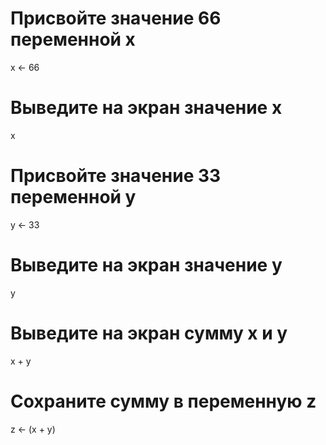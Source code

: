 
# Присвойте значение 66 переменной x
x <- 66

# Выведите на экран значение x
x

# Присвойте значение 33 переменной y
y <- 33

# Выведите на экран значение y
y

# Выведите на экран сумму x и y
x + y

# Сохраните сумму в переменную z
z <- (x + y)